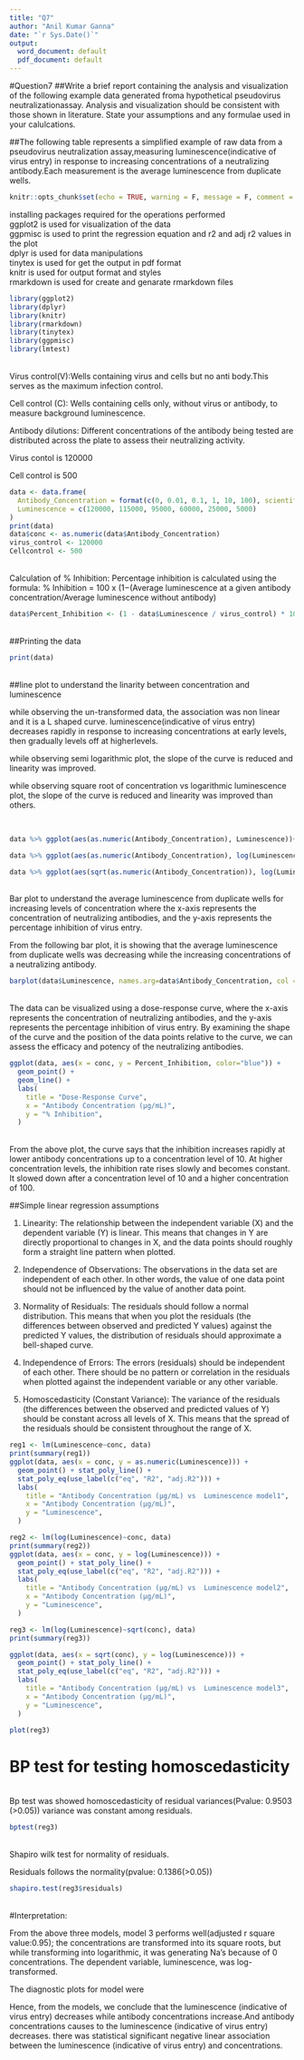 ---
title: "Q7"
author: "Anil Kumar Ganna"
date: "`r Sys.Date()`"
output:
  word_document: default
  pdf_document: default
---
#Question7
##Write a brief report containing the analysis and visualization of the following example data generated froma hypothetical pseudovirus neutralizationassay. Analysis and visualization should be consistent with those shown in literature. State your  assumptions and any formulae used in your calulcations.

##The following table represents a simplified example of raw data from a pseudovirus neutralization assay,measuring luminescence(indicative of virus entry) in response to increasing concentrations of a neutralizing antibody.Each measurement is the average luminescence from duplicate wells.
\
```{r setup, include=FALSE}
knitr::opts_chunk$set(echo = TRUE, warning = F, message = F, comment = "")
```
 installing packages required for the operations performed\
 ggplot2 is used for visualization of the  data \
 ggpmisc is used to print the regression equation and r2 and adj r2 values in the plot\
 dplyr is used for data manipulations\
 tinytex is used for get the output in pdf format\
 knitr is used for output format and styles\
 rmarkdown is used for create and genarate rmarkdown files
\
```{r packages}
library(ggplot2)
library(dplyr)
library(knitr)
library(rmarkdown)
library(tinytex)
library(ggpmisc)
library(lmtest)
```
\
Virus control(V):Wells containing virus and cells but no anti body.This serves as the maximum infection control.

Cell control (C): Wells containing cells only, without virus or antibody, to measure background luminescence.

Antibody dilutions: Different concentrations of the antibody being tested are distributed across the plate to assess their neutralizing activity.

Virus contol is 120000

Cell control is 500

```{r data}
data <- data.frame(
  Antibody_Concentration = format(c(0, 0.01, 0.1, 1, 10, 100), scientific = F),
  Luminescence = c(120000, 115000, 95000, 60000, 25000, 5000)
)
print(data)
data$conc <- as.numeric(data$Antibody_Concentration)
virus_control <- 120000
Cellcontrol <- 500
```
\
Calculation of % Inhibition: Percentage inhibition is calculated using the formula:
% Inhibition = 100 x (1−(Average luminescence at a given antibody concentration/Average luminescence without antibody)
\
```{r Inhibition}
data$Percent_Inhibition <- (1 - data$Luminescence / virus_control) * 100
```
\
##Printing the data
\
```{r dd}
print(data)
```
\
##line plot to understand the linarity between concentration and luminescence

while observing the un-transformed data, the association was non linear and it is a L shaped curve. luminescence(indicative of virus entry) decreases rapidly in response to increasing concentrations at early levels, then gradually levels off at higherlevels.

while observing semi logarithmic plot, the slope of the curve is reduced and linearity was improved.

while observing square root of concentration vs logarithmic luminescence plot, the slope of the curve is reduced and linearity was improved than others.

\
```{r lineplot}

data %>% ggplot(aes(as.numeric(Antibody_Concentration), Luminescence))+geom_line(aes(col="red"))+geom_point()

data %>% ggplot(aes(as.numeric(Antibody_Concentration), log(Luminescence)))+geom_line(aes(col="red"))+geom_point()

data %>% ggplot(aes(sqrt(as.numeric(Antibody_Concentration)), log(Luminescence)))+geom_line(aes(col="red"))+geom_point()

```
\
Bar plot to understand the average luminescence from duplicate wells for increasing levels of concentration where the x-axis represents the concentration of neutralizing antibodies, and the y-axis represents the percentage inhibition of virus entry.

From the following bar plot, it is showing that the average luminescence from duplicate wells was decreasing while the increasing concentrations of a neutralizing antibody.
\
```{r barplot}
barplot(data$Luminescence, names.arg=data$Antibody_Concentration, col = "red")
```
\
The data can be visualized using a dose-response curve, where the x-axis represents the concentration of neutralizing antibodies, and the y-axis represents the percentage inhibition of virus entry.
By examining the shape of the curve and the position of the data points relative to the curve, we can assess the efficacy and potency of the neutralizing antibodies. 
\
```{r ds_curve}
ggplot(data, aes(x = conc, y = Percent_Inhibition, color="blue")) +
  geom_point() +
  geom_line() +
  labs(
    title = "Dose-Response Curve",
    x = "Antibody Concentration (μg/mL)",
    y = "% Inhibition",
  )
```
\
From the above plot, the curve says that the inhibition increases rapidly at lower antibody concentrations up to a concentration level of 10. At higher concentration levels, the inhibition rate rises slowly and becomes constant. It slowed down after a concentration level of 10 and a higher concentration of 100.
\

##Simple linear regression assumptions

1.	Linearity: The relationship between the independent variable (X) and the dependent variable (Y) is linear. This means that changes in Y are directly proportional to changes in X, and the data points should roughly form a straight line pattern when plotted.

2.	Independence of Observations: The observations in the data set are independent of each other. In other words, the value of one data point should not be influenced by the value of another data point.

3.	Normality of Residuals: The residuals should follow a normal distribution. This means that when you plot the residuals (the differences between observed and predicted Y values) against the predicted Y values, the distribution of residuals should approximate a bell-shaped curve.

4.	Independence of Errors: The errors (residuals) should be independent of each other. There should be no pattern or correlation in the residuals when plotted against the independent variable or any other variable.

5.	Homoscedasticity (Constant Variance): The variance of the residuals (the differences between the observed and predicted values of Y) should be constant across all levels of X. This means that the spread of the residuals should be consistent throughout the range of X.
\
```{r model1}
reg1 <- lm(Luminescence~conc, data)
print(summary(reg1))
ggplot(data, aes(x = conc, y = as.numeric(Luminescence))) +
  geom_point() + stat_poly_line() +
  stat_poly_eq(use_label(c("eq", "R2", "adj.R2"))) +
  labs(
    title = "Antibody Concentration (μg/mL) vs  Luminescence model1",
    x = "Antibody Concentration (μg/mL)",
    y = "Luminescence",
  )

```

```{r model2}
reg2 <- lm(log(Luminescence)~conc, data)
print(summary(reg2))
ggplot(data, aes(x = conc, y = log(Luminescence))) +
  geom_point() + stat_poly_line() +
  stat_poly_eq(use_label(c("eq", "R2", "adj.R2"))) +
  labs(
    title = "Antibody Concentration (μg/mL) vs  Luminescence model2",
    x = "Antibody Concentration (μg/mL)",
    y = "Luminescence",
  )
```


```{r model3}
reg3 <- lm(log(Luminescence)~sqrt(conc), data)
print(summary(reg3))

ggplot(data, aes(x = sqrt(conc), y = log(Luminescence))) +
  geom_point() + stat_poly_line() +
  stat_poly_eq(use_label(c("eq", "R2", "adj.R2"))) +
  labs(
    title = "Antibody Concentration (μg/mL) vs  Luminescence model3",
    x = "Antibody Concentration (μg/mL)",
    y = "Luminescence",
  )

plot(reg3)

```

# BP test for testing homoscedasticity
\
Bp test was showed homoscedasticity of residual variances(Pvalue: 0.9503 (>0.05)) variance was constant among residuals.

```{r BP_test}
bptest(reg3)
```
\
Shapiro wilk test for normality of residuals.

Residuals follows the normality(pvalue: 0.1386(>0.05))
\
```{r SW_test}
shapiro.test(reg3$residuals)
```
\
#Interpretation:

From the above three models, model 3 performs well(adjusted r square value:0.95); the concentrations are transformed into its square roots, but while transforming into logarithmic, it was generating Na's because of 0 concentrations. The dependent variable, luminescence, was log-transformed.

The diagnostic plots for model were 

Hence, from the models, we conclude that the luminescence (indicative of virus entry) decreases while antibody concentrations increase.And antibody concentrations causes to the luminescence (indicative of virus entry) decreases. there was statistical significant negative linear association between the luminescence (indicative of virus entry) and concentrations.


